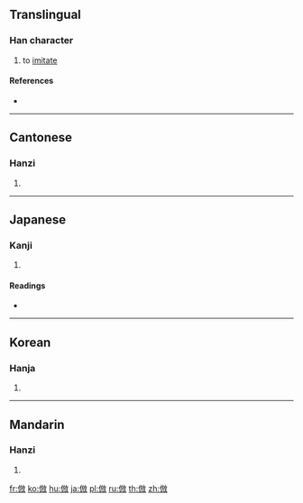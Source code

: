 {{also|仿}}
==Translingual==

===Han character===
{{Han char|rn=9|rad=人|as=08|sn=10|four=28240|canj=OYSK|ids=⿰亻放}}

# to [[imitate]]

====References====
* {{Han ref|kx=0108.140|dkj=00785|dj=0231.040|hdz=10183.020|uh=5023|ud=20515|bh=ADC0|bd=44480}}

----

==Cantonese==

===Hanzi===
{{yue-hanzi|jyut=|y=fong2}}

# {{defn|lang=yue|sort=人08}}

----

==Japanese==

===Kanji===
{{ja-kanji|grade=c|rs=人08}}

# {{defn|lang=ja|sort=人08}}

====Readings====
* {{ja-readings|on=[[ほう]] (hō)|kun=[[ならう]] (narau)}}

----

==Korean==

===Hanja===
{{ko-hanja|hangeul=방|rv=bang|mr=pang}}

# {{defn|lang=ko|sort=人08}}

----

==Mandarin==

===Hanzi===
{{cmn-hanzi|pin=[[fǎng]] ([[fang3]])|wg=fang<sup>3</sup>}}

# {{defn|lang=cmn|sort=人08}}

[[fr:倣]]
[[ko:倣]]
[[hu:倣]]
[[ja:倣]]
[[pl:倣]]
[[ru:倣]]
[[th:倣]]
[[zh:倣]]